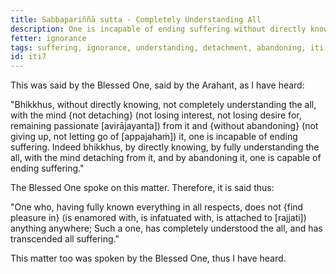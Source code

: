 ```yaml
---
title: Sabbapariññā sutta - Completely Understanding All
description: One is incapable of ending suffering without directly knowing, not completely understanding the all, without the mind not detaching from it and without abandoning it. One is capable of ending suffering by directly knowing, by fully understanding the all, with the mind detaching from it, and by abandoning it.
fetter: ignorance
tags: suffering, ignorance, understanding, detachment, abandoning, iti
id: iti7
---
```


This was said by the Blessed One, said by the Arahant, as I have heard:

"Bhikkhus, without directly knowing, not completely understanding the all, with the mind \{not detaching} (not losing interest, not losing desire for, remaining passionate [avirājayanta]) from it and \{without abandoning} (not giving up, not letting go of [appajahaṁ]) it, one is incapable of ending suffering. Indeed bhikkhus, by directly knowing, by fully understanding the all, with the mind detaching from it, and by abandoning it, one is capable of ending suffering."

The Blessed One spoke on this matter. Therefore, it is said thus:

"One who, having fully known everything in all respects,
does not \{find pleasure in} (is enamored with, is infatuated with, is attached to [rajjati]) anything anywhere;
Such a one, has completely understood the all,
and has transcended all suffering."

This matter too was spoken by the Blessed One, thus I have heard.